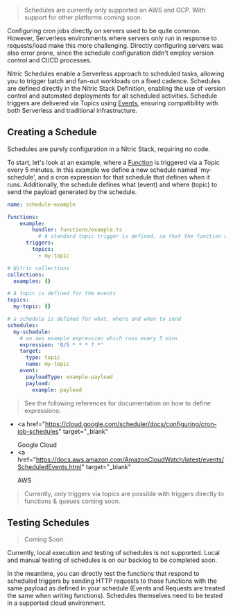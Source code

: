 > Schedules are currently only supported on AWS and GCP. With support for other platforms coming soon.

Configuring cron jobs directly on servers used to be quite common. However, Serverless environments where servers only run in response to requests/load make this more challenging. Directly configuring servers was also error prone, since the schedule configuration didn't employ version control and CI/CD processes.

Nitric Schedules enable a Serverless approach to scheduled tasks, allowing you to trigger batch and fan-out workloads on a fixed cadence. Schedules are defined directly in the Nitric Stack Definition, enabling the use of version control and automated deployments for all scheduled activities. Schedule triggers are delivered via Topics using [Events](/docs/reference/api/events), ensuring compatibility with both Serverless and traditional infrastructure.

## Creating a Schedule

Schedules are purely configuration in a Nitric Stack, requiring no code.

To start, let's look at an example, where a [Function](./functions) is triggered via a Topic every 5 minutes. In this example we define a new schedule named `my-schedule', and a cron expression for that schedule that defines when it runs. Additionally, the schedule defines what (event) and where (topic) to send the payload generated by the schedule.

```yaml
name: schedule-example

functions:
  	example:
    	handler: functions/example.ts
		  # A standard topic trigger is defined, so that the function will respond to events
      triggers:
        topics:
          - my-topic

# Nitric collections
collections:
  examples: {}

# A topic is defined for the events
topics:
  my-topic: {}

# a schedule is defined for what, where and when to send
schedules:
  my-schedule:
    # an aws example expression which runs every 5 mins
    expression: '0/5 * * * ? *'
    target:
      type: topic
      name: my-topic
    event:
      payloadType: example-payload
      payload:
        example: payload
```

> See the following references for documentation on how to define expressions:

- <a
    href="https://cloud.google.com/scheduler/docs/configuring/cron-job-schedules"
    target="_blank"
  >
    Google Cloud
  </a>
- <a
    href="https://docs.aws.amazon.com/AmazonCloudWatch/latest/events/ScheduledEvents.html"
    target="_blank"
  >
    AWS
  </a>

> Currently, only triggers via topics are possible with triggers directly to functions & queues coming soon.

## Testing Schedules

> Coming Soon

Currently, local execution and testing of schedules is not supported. Local and manual testing of schedules is on our backlog to be completed soon.

In the meantime, you can directly test the functions that respond to scheduled triggers by sending HTTP requests to those functions with the same payload as defined in your schedule (Events and Requests are treated the same when writing functions). Schedules themselves need to be tested in a supported cloud environment.

